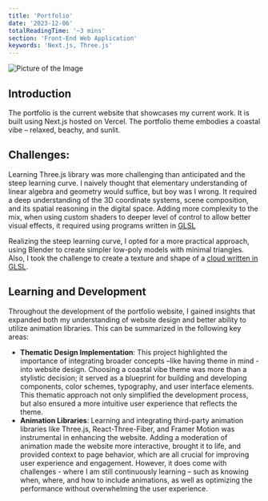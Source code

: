 ```yaml
---
title: 'Portfolio'
date: '2023-12-06'
totalReadingTime: '~3 mins'
section: 'Front-End Web Application'
keywords: 'Next.js, Three.js'
---
```


![Picture of the Image](/images/projects/portfolio.png "Scenic View")


## Introduction
The portfolio is the current website that showcases my current work. It is built using Next.js hosted on Vercel. The portfolio theme embodies a coastal vibe – relaxed, beachy, and sunlit.

## Challenges:
Learning Three.js library was more challenging than anticipated and the steep learning curve. I naively thought that elementary understanding of linear algebra and geometry would suffice, but boy was I wrong. It required a deep understanding of the 3D coordinate systems, scene composition, and its spatial reasoning in the digital space. Adding more complexity to the mix, when using custom shaders to deeper level of control to allow better visual effects, it required using programs written in [GLSL](https://www.khronos.org/opengl/wiki/OpenGL_Shading_Language)

Realizing the steep learning curve, I opted for a more practical approach, using Blender to create simpler low-poly models with minimal triangles. Also, I took the challenge to create a texture and shape of a [cloud written in GLSL](https://github.com/paul-cho-39/portfolio/tree/master/src/app/library/shaders).

## Learning and Development
Throughout the development of the portfolio website, I gained insights that expanded both my understanding of website design and better ability to utilize animation libraries. This can be summarized in the following key areas:
-   **Thematic Design Implementation**: This project highlighted the importance of integrating broader concepts –like having theme in mind - into website design. Choosing a coastal vibe theme was more than a stylistic decision; it served as a blueprint for building and developing components, color schemes, typography, and user interface elements. This thematic approach not only simplified the development process, but also ensured a more intuitive user experience that reflects the theme.
-   **Animation Libraries**: Learning and integrating third-party animation libraries like Three.js, React-Three-Fiber, and Framer Motion was instrumental in enhancing the website. Adding a moderation of animation made the website more interactive, brought it to life, and provided context to page behavior, which are all crucial for improving user experience and engagement. However, it does come with challenges - where I am still continuously learning – such as knowing when, where, and how to include animations, as well as optimizing the performance without overwhelming the user experience.


